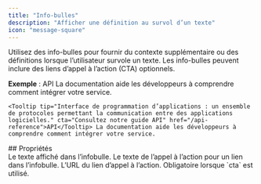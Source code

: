 ```yaml
---
title: "Info-bulles"
description: "Afficher une définition au survol d’un texte"
icon: "message-square"
---
```


Utilisez des info-bulles pour fournir du contexte supplémentaire ou des définitions lorsque l’utilisateur survole un texte. Les info-bulles peuvent inclure des liens d’appel à l’action (CTA) optionnels.

**Exemple** : <Tooltip tip="Interface de programmation d’applications : un ensemble de protocoles permettant aux applications logicielles de communiquer." cta="Lire notre guide API" href="/fr/fr/api-reference">API</Tooltip> La documentation aide les développeurs à comprendre comment intégrer votre service.

```mdx Enrobage d’exemple d’infobulle
<Tooltip tip="Interface de programmation d’applications : un ensemble de protocoles permettant la communication entre des applications logicielles." cta="Consultez notre guide API" href="/api-reference">API</Tooltip> La documentation aide les développeurs à comprendre comment intégrer votre service.
```

<div id="properties">
  ## Propriétés
</div>

<ResponseField name="tip" type="string" required>
  Le texte affiché dans l’infobulle.
</ResponseField>

<ResponseField name="cta" type="string">
  Le texte de l’appel à l’action pour un lien dans l’infobulle.
</ResponseField>

<ResponseField name="href" type="string">
  L’URL du lien d’appel à l’action. Obligatoire lorsque `cta` est utilisé.
</ResponseField>